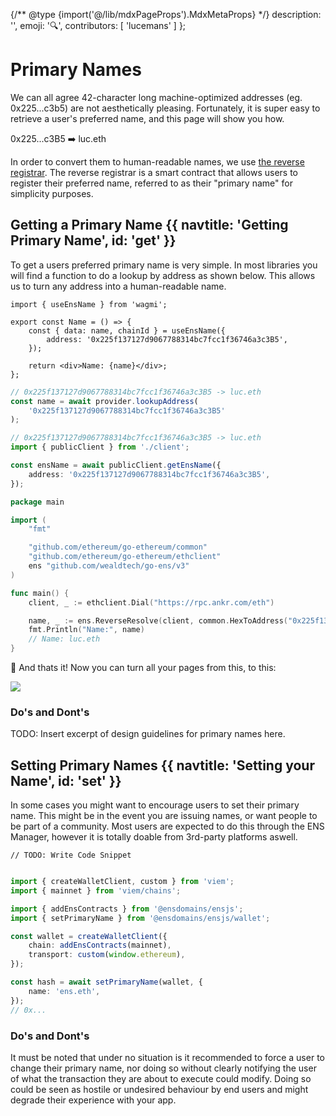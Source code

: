 {/** @type {import('@/lib/mdxPageProps').MdxMetaProps} */}
    description: '',
    emoji: '🔍',
    contributors: [
        'lucemans'
    ]
};

# Primary Names

We can all agree 42-character long machine-optimized addresses (eg. 0x225...c3b5) are not aesthetically pleasing.
Fortunately, it is super easy to retrieve a user's preferred name, and this page will show you how.

<div className="card px-8 py-4 flex justify-center gap-2">
    <span>0x225...c3B5</span>
    <span>➡️</span>
    <span>luc.eth</span>
</div>

In order to convert them to human-readable names, we use [the reverse registrar](/registry/reverse).
The reverse registrar is a smart contract that allows users to register their preferred name, referred to as their "primary name" for simplicity purposes.

## Getting a Primary Name {{ navtitle: 'Getting Primary Name', id: 'get' }}

To get a users preferred primary name is very simple. In most libraries you will find a function to do a lookup by address as shown below.
This allows us to turn any address into a human-readable name.

<CodeGroup title="Reverse Lookup">

```tsx {{ meta: 'focus=4:8', variant: 'wagmi', link: 'https://wagmi.sh/react/hooks/useEnsName', stackblitz: 'https://stackblitz.com/edit/ens-wagmi-use-ens-name' }}
import { useEnsName } from 'wagmi';

export const Name = () => {
    const { data: name, chainId } = useEnsName({
        address: '0x225f137127d9067788314bc7fcc1f36746a3c3B5',
    });

    return <div>Name: {name}</div>;
};
```

```ts {{ variant: 'ethers' }}
// 0x225f137127d9067788314bc7fcc1f36746a3c3B5 -> luc.eth
const name = await provider.lookupAddress(
    '0x225f137127d9067788314bc7fcc1f36746a3c3B5'
);
```

```ts {{ variant: 'viem', link: 'https://viem.sh/docs/ens/actions/getEnsName.html', stackblitz: 'https://stackblitz.com/edit/ens-viem-get-ens-name' }}
// 0x225f137127d9067788314bc7fcc1f36746a3c3B5 -> luc.eth
import { publicClient } from './client';

const ensName = await publicClient.getEnsName({
    address: '0x225f137127d9067788314bc7fcc1f36746a3c3B5',
});
```

```go {{ variant: 'go', title: 'Go' }}
package main

import (
	"fmt"

	"github.com/ethereum/go-ethereum/common"
	"github.com/ethereum/go-ethereum/ethclient"
	ens "github.com/wealdtech/go-ens/v3"
)

func main() {
	client, _ := ethclient.Dial("https://rpc.ankr.com/eth")

	name, _ := ens.ReverseResolve(client, common.HexToAddress("0x225f137127d9067788314bc7fcc1f36746a3c3B5"))
	fmt.Println("Name:", name)
	// Name: luc.eth
}
```

</CodeGroup>

🎉 And thats it! Now you can turn all your pages from this, to this:

<img src="/content/web/reverse/example1.png" className="w-full border rounded-lg" />

### Do's and Dont's

TODO: Insert excerpt of design guidelines for primary names here.

## Setting Primary Names {{ navtitle: 'Setting your Name', id: 'set' }}

In some cases you might want to encourage users to set their primary name.
This might be in the event you are issuing names, or want people to be part of a community.
Most users are expected to do this through the ENS Manager, however it is totally doable from 3rd-party platforms aswell.

<CodeGroup title="Setting Primary Name">

```tsx {{ meta: 'focus=4:9', variant: 'wagmi' }}
// TODO: Write Code Snippet
```

```ts {{ variant: 'ethers' }}

```

```ts {{ variant: 'ensjs' }}
import { createWalletClient, custom } from 'viem';
import { mainnet } from 'viem/chains';

import { addEnsContracts } from '@ensdomains/ensjs';
import { setPrimaryName } from '@ensdomains/ensjs/wallet';

const wallet = createWalletClient({
    chain: addEnsContracts(mainnet),
    transport: custom(window.ethereum),
});

const hash = await setPrimaryName(wallet, {
    name: 'ens.eth',
});
// 0x...
```

</CodeGroup>

### Do's and Dont's

It must be noted that under no situation is it recommended to force a user to change their primary name, nor doing so without clearly notifying the user of what the transaction they are about to execute could modify.
Doing so could be seen as hostile or undesired behaviour by end users and might degrade their experience with your app.
